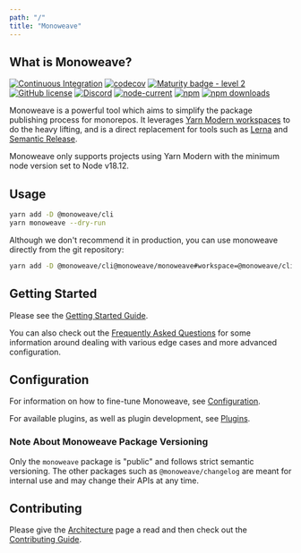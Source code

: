 ```yaml
---
path: "/"
title: "Monoweave"
---
```



## What is Monoweave?

[![Continuous Integration](https://github.com/monoweave/monoweave/workflows/Continuous%20Integration/badge.svg?branch=main)](https://github.com/monoweave/monoweave/actions?query=workflow%3A%22Continuous+Integration%22)
[![codecov](https://codecov.io/gh/monoweave/monoweave/branch/main/graph/badge.svg)](https://codecov.io/gh/monoweave/monoweave)
[![Maturity badge - level 2](https://img.shields.io/badge/Maturity-Level%202%20--%20First%20Release-yellowgreen.svg)](https://github.com/tophat/getting-started/blob/main/scorecard.md)
[![GitHub license](https://img.shields.io/github/license/monoweave/monoweave)](https://github.com/monoweave/monoweave/blob/main/LICENSE)
[![Discord](https://img.shields.io/discord/809577721751142410)](https://discord.gg/YhK3GFcZrk)
[![node-current](https://img.shields.io/node/v/monoweave)](https://github.com/monoweave/monoweave)
[![npm](https://img.shields.io/npm/v/monoweave.svg)](https://www.npmjs.com/package/monoweave)
[![npm downloads](https://img.shields.io/npm/dm/monoweave.svg)](https://npm-stat.com/charts.html?package=monoweave)

Monoweave is a powerful tool which aims to simplify the package publishing process for monorepos. It leverages [Yarn Modern workspaces](https://yarnpkg.com/features/workspaces) to do the heavy lifting, and is a direct replacement for tools such as [Lerna](https://github.com/lerna/lerna) and [Semantic Release](https://github.com/semantic-release/semantic-release).

Monoweave only supports projects using Yarn Modern with the minimum node version set to Node v18.12.

## Usage

```bash
yarn add -D @monoweave/cli
yarn monoweave --dry-run
```

Although we don't recommend it in production, you can use monoweave directly from the git repository:

```bash
yarn add -D @monoweave/cli@monoweave/monoweave#workspace=@monoweave/cli
```

## Getting Started

Please see the [Getting Started Guide](./getting-started).

You can also check out the [Frequently Asked Questions](./faq) for some information around dealing with various edge cases and more advanced configuration.

## Configuration

For information on how to fine-tune Monoweave, see [Configuration](./configuration).

For available plugins, as well as plugin development, see [Plugins](./plugins).

### Note About Monoweave Package Versioning

Only the `monoweave` package is "public" and follows strict semantic versioning. The other packages such as `@monoweave/changelog` are meant for internal use and may change their APIs at any time.

## Contributing

Please give the [Architecture](./architecture) page a read and then check out the [Contributing Guide](./contributing).
